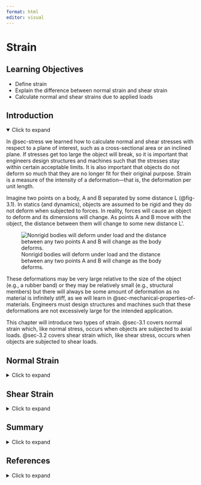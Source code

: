 ```yaml
---
format: html
editor: visual
---
```


# Strain {#sec-strain}

::: {.callout-note icon="false"}
## Learning Objectives

-   Define strain
-   Explain the difference between normal strain and shear strain
-   Calculate normal and shear strains due to applied loads
:::

## Introduction {.unnumbered}

<details open>

<summary>Click to expand</summary>

In @sec-stress we learned how to calculate normal and shear stresses with respect to a plane of interest, such as a cross-sectional area or an inclined plane. If stresses get too large the object will break, so it is important that engineers design structures and machines such that the stresses stay within certain acceptable limits. It is also important that objects do not deform so much that they are no longer fit for their original purpose. Strain is a measure of the intensity of a deformation—that is, the deformation per unit length.

Imagine two points on a body, A and B separated by some distance L (@fig-3.1). In statics (and dynamics), objects are assumed to be rigid and they do not deform when subjected to forces. In reality, forces will cause an object to deform and its dimensions will change. As points A and B move with the object, the distance between them will change to some new distance L’.

![Nonrigid bodies will deform under load and the distance between any two points A and B will change as the body deforms.](images/CH3%20PNGs/figure%203.1.png){#fig-3.1 fig-align="center"}

These deformations may be very large relative to the size of the object (e.g., a rubber band) or they may be relatively small (e.g., structural members) but there will always be some amount of deformation as no material is infinitely stiff, as we will learn in @sec-mechanical-properties-of-materials. Engineers must design structures and machines such that these deformations are not excessively large for the intended application.

This chapter will introduce two types of strain. @sec-3.1 covers normal strain which, like normal stress, occurs when objects are subjected to axial loads. @sec-3.2 covers shear strain which, like shear stress, occurs when objects are subjected to shear loads.

</details>

## Normal Strain {#sec-3.1}

<details>

<summary>Click to expand</summary>

A simple example of normal strain is the deformation of a bar subjected to an axial load. Consider a bar of length L subjected to a tensile axial load P as shown in @fig-3.2. The load will create a normal stress in the rod and will also cause the rod to elongate by an amount ΔL.

![Axial loads cause a change in length that depends partly on the original length of the object.](images/CH3%20PNGs/figure%203.2.png){#fig-3.2 fig-align="center"}

If the same load were applied to a longer rod of length 2L with the same cross-sectional area, the longer rod will elongate by an amount 2ΔL. The deformation depends on the original length of the rod in this case, but the strain does not. Strain is a measure that normalizes the change in length by the original length. Normal strain is defined as:

$$
\boxed{\varepsilon=\frac{\Delta L}{L}}
$$ {#eq-3.1}

| *where*
| *ε = Normal strain*
| *ΔL = Change in length \[mm, in\]*

*L = Original length \[mm, in\]*

This is a normal strain because it occurs under axial load and is associated with a change in length of the object. Since normal strain is defined by dividing one length by another it does not have any units. However, it is fairly common to still include units of mm/mm or in/in.

For example, if the rod was initially 5 m long and it elongated by 12 mm, the normal strain can be calculated as:

$$
\varepsilon=\frac{\Delta L}{L}=\frac{12}{5,000}=0.0024{~mm} /{mm}=0.0024
$$

Note that the units used for ΔL and L must be the same, but it does not matter if they are expressed in mm or m. Using meters instead yields the same answer:

$$
\varepsilon=\frac{\Delta L}{L}=\frac{0.012}{5}=0.0024{~m}/{m}=0.0024
$$

Because strains tend to be quite small in many engineering applications, they are sometimes expressed with a prefix to eliminate the leading zeros. For example, a strain of 0.0024 may be expressed as 2.4 mm/m or 2400 µm/m or simply 2400 µ. Strains may also be expressed as a percentage, which can be found simply by multiplying the strain by 100%. The below strains are all equivalent:

$$
\varepsilon=0.0024{~mm}/{mm}=0.0024{~m}/{m}=0.0024=2.4{~mm}/{m}=2400~\mu{m}/{m}=2400 ~\mu=0.24\%
$$

We will continue to use the sign convention that we defined for normal stress. Tensile forces and stresses, which are associated with elongation of the bar and tensile normal strain, are positive. Compressive forces and stresses, which are associated with shortening of the bar and compressive normal strain, are negative (@fig-3.3).

![(A) Objects in tension will elongate. By convention, tension and elongation are positive. (B) Objects in compression will shorten. By convention, compression and shortening are negative.](images/CH3%20PNGs/figure%203.3.png){#fig-3.3 fig-align="center"}

See @exm-3.1 for a problem involving a bar experiencing both tension and compression. @exm-3.2 involves strain in two parallel cables.

::: {.callout-tip collapse="true" icon="false"}
## Example 3.1

::: {#exm-3.1}
<p>

</p>

The bar is subjected to forces F1 = 30 kips and F2 = 10 kips as shown. Segment AB is originally 10 inches in length and segment BC is originally 15 inches in length. As a result of the applied forces, the normal strain in segment AB is – 0.03 in/in and the strain in segment BC is 0.045 in/in.

1.  Determine the change in length of each segment
2.  Determine the overall strain for the entire bar

![](images/CH3%20PNGs/example%203.1.png){fig-align="center" width="291"}

::: {.callout-tip collapse="true" icon="false"}
## Solution

Using $\varepsilon=\frac{\Delta L}{L}$ for each segment, rearrange to calculate the change in length of each segment.

$$
\begin{aligned}
& \Delta L_{A B}=\varepsilon_{A B} L_{A B}=-0.03 * 10{~in.}=-0.3{~in.} \\
& \Delta L_{B C}=\varepsilon_{B C} L_{B C}=0.045 * 15{~in.}=0.675{~in.}
\end{aligned}
$$

To find the overall strain for the entire bar, first find the overall change in length for the entire bar.

$$
\Delta L=-0.3{~in.}+0.675{~in.}=0.375{~in.}
$$

Overall, the bar elongates by 0.375 in. The original length of the bar was 25 in. We can now determine the strain for the entire bar.

$$
\varepsilon=\frac{\Delta L}{L}=\frac{0.375{~in.}}{25{~in.}}=0.015{~in./in.}
$$
:::
:::
:::

::: {.callout-tip collapse="true" icon="false"}
## Example 3.2

::: {#exm-3.2}
<p>

</p>

Rigid bar ABCD is supported by a pin at A and cables at B and D. After load F is applied, the strain in cable D is 2300 µm/m. Determine the strain in cable B.

![](images/CH3%20PNGs/example%203.2%20part%201.png){fig-align="center" width="325"}

::: {.callout-tip collapse="true" icon="false"}
## Solution

Consider the deflected position of rigid bar ABCD. We can calculate the change in length of cable D.

![](images/CH3%20PNGs/example%203.2%20part%202.png){fig-align="center" width="349"}

$$
\Delta L_D=\varepsilon L=2300 \times 10^{-6} * 3.5{~m}=0.00805 {~m}=8.05 {~mm}
$$

Point D will deflect downwards by 8.05 mm. Use similar triangles to find the deflection of point B.

$$
\begin{gathered}
\frac{\Delta L_B}{6{~m}}=\frac{8.05{~mm}}{11{~m}} \\
\Delta L_B=\frac{6{~m} * 8.05{~mm}}{11{~m}}=4.39{~mm}
\end{gathered}
$$

Cable B will elongate by 4.39 mm. Use this to determine the strain in cable B. Be careful to be consistent with units. Either use ΔL = 4.39 mm and L = 2000 mm, or ΔL = 0.00439 m and L = 2 m.

$$
\varepsilon=\frac{\Delta L}{L}=\frac{4.39{~mm}}{2000{~mm}}=0.002195{~m}/{m}=2195 ~\mu{m} /{m}
$$
:::
:::
:::

::: {.callout-warning icon="false"}
## Step-by-step: Normal strain

1.  Determine the change in length of the object
2.  Calculate the normal strain, $\varepsilon=\frac{\Delta L}{L}$
:::

</details>

## Shear Strain {#sec-3.2}

<details>

<summary>Click to expand</summary>

Consider a small, square element that may be part of a body such as that shown in @fig-3.1. As well as the distance between points changing as the body deforms, the shape of this square element will also change. The corners of the square element will initially form right-angles. As the body deforms and the points move with the object, the shape of the element changes and the corners no longer form right-angles (@fig-3.4).

![(A) The undeformed element is initially square, with right-angled corners. (B) As the body deforms, the square element skews and the corners are no longer right-angles.](images/CH3%20PNGs/figure%203.4.png){#fig-3.4 fig-align="center"}

While normal strain represents a change in length, a shear strain represents a change in angle—a distortion of the shape. Specifically, provided we start with right-angled corners, shear strain is defined as the original angle (before deformation) minus the new angle (after deformation). Regardless of the shape of the body, a square element can always be defined such that the original angle is always a right angle. After deformation, the new angle between these three points is 𝜃'. Shear strain is given the symbol γ and is, like normal strain, a dimensionless quantity, so is represented in radians (not degrees). Thus the original right angle is represented as $\frac{\pi}{2}$ radians and the shear strain as:

$$
\boxed{\gamma=\frac{\pi}{2}-\theta^{\prime}}
$$ {#eq-3.2}

| *where*
| *𝛾 = Shear strain \[rad\]*
| $\frac{\pi}{2}$ *= Original angle \[rad\]*

*𝜃' = New angle \[rad\]*

Since we always subtract the new angle from the original angle, note that if the angle increases we get a negative shear strain and if the angle decreases we get a positive shear strain (@fig-3.5).

![(A) If the new angle 𝜃' is larger than $\frac{\pi}{2}$ radians, the shear strain is negative. (B) If the new angle 𝜃' is smaller than $\frac{\pi}{2}$ radians, the shear strain is positive.](images/CH3%20PNGs/figure%203.5.png){#fig-3.5 fig-align="center" width="485"}

See @exm-3.3 and @exm-3.4 to practice calculating shear strain.

::: {.callout-tip collapse="true" icon="false"}
## Example 3.3

::: {#exm-3.3}
<p>

</p>

A thin rectangular plate has a base of 300 mm and a height of 500 mm. Initially corners A, B, C, and D are all right-angles. The plate is subjected to a shear force V which deforms the plate into the dotted lines shown. Corner D moves straight downward by 5 mm. Determine the shear strain at corner A.

![](images/CH3%20PNGs/example%203.3%20part%201.png){fig-align="center" width="284"}

::: {.callout-tip collapse="true" icon="false"}
## Solution

We could calculate the new angle at corner A as $\theta^{\prime}=\frac{\pi}{2}+\alpha$.

![](images/CH3%20PNGs/example%203.3%20part%202.png){fig-align="center" width="273"}

Angle α can be found since there is a triangle of base 300 mm and height 5 mm.

$$
\alpha=\tan ^{-1}\left(\frac{5}{300}\right)=0.01667 {~rad}
$$

Then:

$$
\theta^{\prime}=\frac{\pi}{2}+0.01667{~rad}=1.5875 {~rad}
$$

Now the shear strain can be calculated:

$$
\gamma=\frac{\pi}{2}-\theta^{\prime}=\frac{\pi}{2}-1.5875{~rad}=-0.01667 {~rad}
$$

Notice that this is just the negative of angle α. Since the shear strain is the change in angle and α represents the increase of the angle, we could have simply said that angle α is the shear strain. As defined in @sec-3.2, the shear strain is negative because the angle is increasing.
:::
:::
:::

::: {.callout-tip collapse="true" icon="false"}
## Example 3.4

::: {#exm-3.4}
<p>

</p>

A thin triangular plate ABC has a base of 8 inches and a height of 20 inches. Corner A is initially a right-angle. When subjected to a shea load, the plate deforms as shown. Corner B moves 0.1 inches to the right and corner C moves 0.06 inches downward. Determine the shear strain at corner A.

![](images/CH3%20PNGs/example%203.4%20part%201.png){fig-align="center" width="320"}

::: {.callout-tip collapse="true" icon="false"}
## Solution

The angle at A will decrease by angle α and increase by angle β. Start by finding these angles.

![](images/CH3%20PNGs/example%203.4%20part%202.png){fig-align="center" width="231"}

$$
\begin{gathered}
\alpha=\tan ^{-1}\left(\frac{0.1}{20}\right)=0.005{~rad} \\
\beta=\tan ^{-1}\left(\frac{0.06}{8}\right)=0.0075{~rad}
\end{gathered}
$$

The new angle at A will be:

$$
\theta^{\prime}=\frac{\pi}{2}-\alpha+\beta=1.5708-0.005+0.0075=1.5733{~rad}
$$

With the new angle known, we can calculate the shear strain.

$$
\gamma=\frac{\pi}{2}-1.5733{~rad}=-0.0025{~rad}
$$

Note that we could have calculated the shear strain more directly. Since shear strain is just the change in angle, we could have said that the angle at A decreases by angle α and increases by angle β.

Recall that shear strain is positive if the angle decreases and negative if the angle increases. The change in angle at A, and thus the shear strain, could be calculated as:

$$
\gamma=\alpha-\beta=0.005{~rad}-0.0075{~rad}=-0.0025{~rad}
$$
:::
:::
:::

::: {.callout-warning icon="false"}
## Step-by-step: Shear strain

1.  Begin with a corner that forms a right-angle ($\frac{\pi}{2}$ rads) prior to deformation
2.  After deformation, determine the new angle (𝜃') at this corner
3.  Determine the shear strain, $\gamma=\frac{\pi}{2}-\theta^{\prime}$
:::

</details>

## Summary {.unnumbered}

<details>

<summary>Click to expand</summary>

::: {.callout-note icon="false"}
## Key takeaways

Objects may experience a change in length, for example due to axial loads. If the load is tensile, the length will increase. If the load is compressive, the length will decrease.

Normal strain is defined as the change in length divided by the original length. Strain has no units, but is commonly written with units of mm/mm or in./in. or similar. Normal strain is positive if the length increases and negative if the length decreases.

Objects subjected to shear loads will experience a change in angle. Shear strain is defined as this change in angle, expressed as original angle – new angle, where the original angle is always a right-angle. Shear strains are positive if the angle decreases and negative if the angle increases.

Shear strains are expressed in radians, not degrees, and so the original angle is always defined as $\frac{\pi}{2}$ radians.
:::

::: {.callout-note icon="false"}
## Key equations

Normal strain:

$$
\varepsilon=\frac{\Delta L}{L}
$$

Shear strain:

$$
\gamma=\frac{\pi}{2}-\theta^{\prime}
$$
:::

</details>

## References {.unnumbered}

<details>

<summary>Click to expand</summary>

**Figures**

Figure 3.1: Nonrigid bodies will deform under load and the distance between any two points A and B will change as the body deforms. Kindred Grey. 2024. CC BY-NC-SA.

Figure 3.2: Axial loads cause a change in length that depends partly on the original length of the object. Kindred Grey. 2024. CC BY-NC-SA.

Figure 3.3: (A) Objects in tension will elongate. Kindred Grey. 2024. CC BY-NC-SA.

Example 3.1: Kindred Grey. 2024. CC BY-NC-SA.

Example 3.2: Kindred Grey. 2024. CC BY-NC-SA.

Figure 3.4: (A) The undeformed element is initially square, with right-angled corners. Kindred Grey. 2024. CC BY-NC-SA.

Figure 3.5: (A) If the new angle 𝜃' is larger than $\frac{\pi}{2}$ radians, the shear strain is negative. Kindred Grey. 2024. CC BY-NC-SA.

Example 3.3: Kindred Grey. 2024. CC BY-NC-SA.

Example 3.4: Kindred Grey. 2024. CC BY-NC-SA.

</details>
